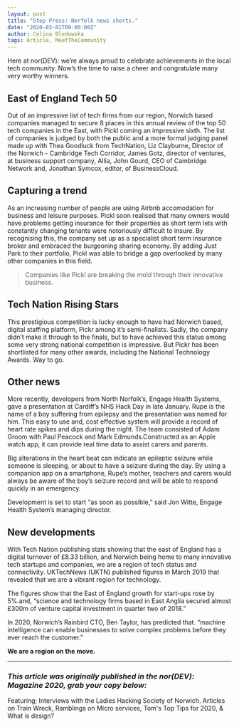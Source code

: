 ```yaml
---
layout: post
title: "Stop Press: Norfolk news shorts."
date: "2020-03-01T09:00:00Z"
author: Celina Bledowska
tags: Article, MeetTheCommunity
---
```


Here at nor(DEV): we’re always proud to celebrate achievements in the local tech community. Now’s the time to raise a cheer and congratulate many very worthy winners.

## East of England Tech 50

Out of an impressive list of tech firms from our region, Norwich based companies managed to secure 8 places in this annual review of the top 50 tech companies in the East, with Pickl coming an impressive sixth. The list of companies is judged by both the public and a more formal judging panel made up with Thea Goodluck from TechNation, Liz Clayburne, Director of the Norwich - Cambridge Tech Corridor, James Gotz, director of ventures, at business support company, Allia, John Gourd, CEO of Cambridge Network and, Jonathan Symcox, editor, of BusinessCloud.

## Capturing a trend

As an increasing number of people are using Airbnb accomodation for business and leisure purposes. Pickl soon realised that many owners would have problems getting insurance for their properties as short term lets with constantly changing tenants were notoriously difficult to insure. By recognising this, the company set up as a specialist short term insurance broker and embraced the burgeoning sharing economy. By adding Just Park to their portfolio, Pickl was able to bridge a gap overlooked by many other companies in this field.

> Companies like Pickl are breaking the mold through their innovative business.

## Tech Nation Rising Stars

This prestigious competition is lucky enough to have had Norwich based, digital staffing platform, Pickr among it’s semi-finalists. Sadly, the company didn’t make it through to the finals, but to have achieved this status among some very strong national competition is impressive. But Pickr has been shortlisted for many other awards, including the National Technology Awards. Way to go.

## Other news

More recently, developers from North Norfolk’s, Engage Health Systems, gave a presentation at Cardiff’s NHS Hack Day in late January. Rupe is the name of a boy suffering from epilepsy and the presentation was named for him. This easy to use and, cost effective system will provide a record of heart rate spikes and dips during the night. The team consisted of Adam Groom with Paul Peacock and Mark Edmunds.Constructed as an Apple watch app, it can provide real time data to assist carers and parents.

Big alterations in the heart beat can indicate an epileptic seizure while someone is sleeping, or about to have a seizure during the day. By using a companion app on a smartphone, Rupe’s mother, teachers and carers would always be aware of the boy’s seizure record and will be able to respond quickly in an emergency.

Development is set to start “as soon as possible,” said Jon Witte, Engage Health System’s managing director.

## New developments

With Tech Nation publishing stats showing that the east of England has a digital turnover of £8.33 billion, and Norwich being home to many innovative tech startups and companies, we are a region of tech status and connectivity. UKTechNews (UKTN) published figures in March 2019 that revealed that we are a vibrant region for technology.

The figures show that the East of England growth for start-ups rose by 5%.and, “science and technology firms based in East Anglia secured almost £300m of venture capital investment in quarter two of 2018.”

In 2020, Norwich’s Rainbird CTO, Ben Taylor, has predicted that. “machine intelligence can enable businesses to solve complex problems before they ever reach the customer.”

**We are a region on the move.**

---

### _This article was originally published in the nor(DEV): Magazine 2020, grab your copy below:_


<MagazineCard title="February 2020 Conference Edition" slug="nordevmag-02-2020">
  <p>
    Featuring; Interviews with the Ladies Hacking Society of Norwich. Articles
    on Train Wreck, Ramblings on Micro services, Tom's Top Tips for 2020, &amp;
    What is design?
  </p>
</MagazineCard>
